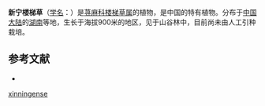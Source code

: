 {{Speciesbox
| name = 新宁楼梯草
| status = 
| status_system = 
| image =
| genus = Elatostema
| species = xinningense
| authority = W. T. Wang
}}

'''新宁楼梯草'''（[[学名|学名]]：{{lang|la|''Elatostema xinningense''}}）是[[荨麻科|荨麻科]][[楼梯草属|楼梯草属]]的植物，是中国的特有植物。分布于[[中国大陆|中国大陆]]的[[湖南|湖南]]等地，生长于海拔900米的地区，见于山谷林中，目前尚未由人工引种栽培。

== 参考文献 ==
<div class="references-small">
* {{cite web| url =http://www.bioinfo.cn/db05/KmzwSpecies.php?action=view&id=23320| title =新宁楼梯草| work =《中国高等植物数据库全库》| publisher =中国科学院微生物研究所| author =昆明植物研究所| accessdate =2009-02-25| deadurl =yes| archiveurl =https://web.archive.org/web/20160305004340/http://www.bioinfo.cn/db05/KmzwSpecies.php?action=view&id=23320| archivedate =2016-03-05}}
</div>
{{Taxonbar|from=Q11082197}}

{{DEFAULTSORT:Elatostema xinningense}}
[[Category:楼梯草属|xinningense]]


{{Urticaceae-stub}}